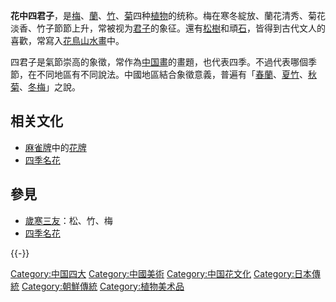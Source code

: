 {{Unreferenced|time=2022-01-07T09:50:53+00:00}}
<!-- 本调用由 {{subst:Expand/auto}} 自动产生。 -->

'''花中四君子'''，是[[梅|梅]]、[[國蘭|蘭]]、[[竹|竹]]、[[菊|菊]]四种[[植物|植物]]的统称。梅在寒冬綻放、蘭花清秀、菊花淡香、竹子節節上升，常被视为[[君子|君子]]的象征。還有[[松樹|松樹]]和頑[[石|石]]，皆得到古代文人的喜歡，常寫入[[花|花]][[鳥|鳥]][[山水畫|山水畫]]中。

四君子是氣節崇高的象徵，常作為[[中国畫|中国畫]]的畫題，也代表四季。不過代表哪個季節，在不同地區有不同說法。中國地區結合象徵意義，普遍有「[[春蘭|春蘭]]、[[夏|夏]][[竹|竹]]、[[秋|秋]][[菊|菊]]、[[冬梅|冬梅]]」之說。

== 相关文化 ==
*[[麻雀牌|麻雀牌]]中的[[麻雀牌#花牌|花牌]]
*[[四季名花|四季名花]]

== 參見 ==
* [[歲寒三友|歲寒三友]]：松、竹、梅
* [[四季名花|四季名花]]

{{-}}
{{中国十大名花}}

[[Category:中国四大|Category:中国四大]]
[[Category:中國美術|Category:中國美術]]
[[Category:中国花文化|Category:中国花文化]]
[[Category:日本傳統|Category:日本傳統]]
[[Category:朝鮮傳統|Category:朝鮮傳統]]
[[Category:植物美术品|Category:植物美术品]]

{{文化小作品}}